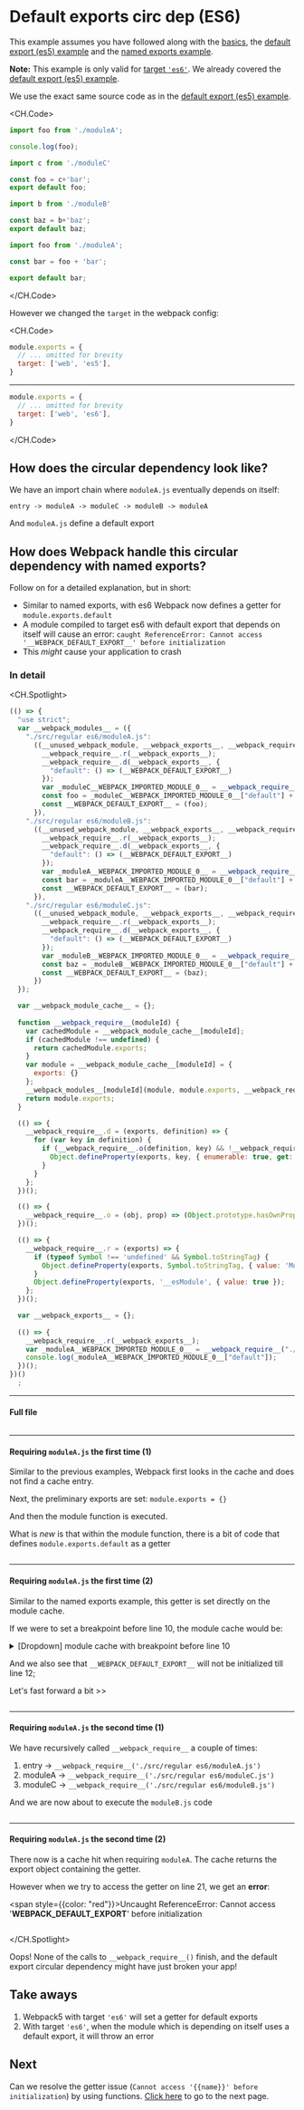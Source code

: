 # Default exports circ dep (ES6)

This example assumes you have followed along with the [basics](/), the [default export (es5) example](/default-export-circ-dep) and the [named exports example](/named-exports-circ-dep).

**Note:** This example is only valid for [target `'es6'`](https://webpack.js.org/configuration/target/). We already covered the [default export (es5) example](/default-export-circ-dep).

We use the exact same source code as in the [default export (es5) example](/default-export-circ-dep).

<CH.Code>
```javascript entry.js
import foo from './moduleA';

console.log(foo);
```

```javascript moduleA.js
import c from './moduleC'

const foo = c+'bar';
export default foo;
```

```javascript moduleC.js
import b from './moduleB'

const baz = b+'baz';
export default baz;
```

```javascript moduleB.js
import foo from './moduleA';

const bar = foo + 'bar';

export default bar;
```
</CH.Code>

However we changed the `target` in the webpack config:

<CH.Code>
```js regular/webpack.config.js
module.exports = {
  // ... omitted for brevity
  target: ['web', 'es5'],
}
```

---

```js regular es6/webpack.config.js
module.exports = {
  // ... omitted for brevity
  target: ['web', 'es6'],
}
```
</CH.Code>

## How does the circular dependency look like?

We have an import chain where `moduleA.js` eventually depends on itself:

```
entry -> moduleA -> moduleC -> moduleB -> moduleA
```

And `moduleA.js` define a default export

## How does Webpack handle this circular dependency with named exports?

Follow on for a detailed explanation, but in short:

* Similar to named exports, with es6 Webpack now defines a getter for `module.exports.default`
* A module compiled to target es6 with default export that depends on itself will cause an error: `caught ReferenceError: Cannot access '__WEBPACK_DEFAULT_EXPORT__' before initialization`
* This *might* cause your application to crash

### In detail

<CH.Spotlight>
```js dist/main.js
(() => {
  "use strict";
  var __webpack_modules__ = ({
    "./src/regular es6/moduleA.js":
      ((__unused_webpack_module, __webpack_exports__, __webpack_require__) => {
        __webpack_require__.r(__webpack_exports__);
        __webpack_require__.d(__webpack_exports__, {
          "default": () => (__WEBPACK_DEFAULT_EXPORT__)
        });
        var _moduleC__WEBPACK_IMPORTED_MODULE_0__ = __webpack_require__("./src/regular es6/moduleC.js");
        const foo = _moduleC__WEBPACK_IMPORTED_MODULE_0__["default"] + 'bar';
        const __WEBPACK_DEFAULT_EXPORT__ = (foo);
      }),
    "./src/regular es6/moduleB.js":
      ((__unused_webpack_module, __webpack_exports__, __webpack_require__) => {
        __webpack_require__.r(__webpack_exports__);
        __webpack_require__.d(__webpack_exports__, {
          "default": () => (__WEBPACK_DEFAULT_EXPORT__)
        });
        var _moduleA__WEBPACK_IMPORTED_MODULE_0__ = __webpack_require__("./src/regular es6/moduleA.js");
        const bar = _moduleA__WEBPACK_IMPORTED_MODULE_0__["default"] + 'bar';
        const __WEBPACK_DEFAULT_EXPORT__ = (bar);
      }),
    "./src/regular es6/moduleC.js":
      ((__unused_webpack_module, __webpack_exports__, __webpack_require__) => {
        __webpack_require__.r(__webpack_exports__);
        __webpack_require__.d(__webpack_exports__, {
          "default": () => (__WEBPACK_DEFAULT_EXPORT__)
        });
        var _moduleB__WEBPACK_IMPORTED_MODULE_0__ = __webpack_require__("./src/regular es6/moduleB.js");
        const baz = _moduleB__WEBPACK_IMPORTED_MODULE_0__["default"] + 'baz';
        const __WEBPACK_DEFAULT_EXPORT__ = (baz);
      })
  });

  var __webpack_module_cache__ = {};
  
  function __webpack_require__(moduleId) {
    var cachedModule = __webpack_module_cache__[moduleId];
    if (cachedModule !== undefined) {
      return cachedModule.exports;
    }
    var module = __webpack_module_cache__[moduleId] = {
      exports: {}
    };
    __webpack_modules__[moduleId](module, module.exports, __webpack_require__);
    return module.exports;
  }

  (() => {
    __webpack_require__.d = (exports, definition) => {
      for (var key in definition) {
        if (__webpack_require__.o(definition, key) && !__webpack_require__.o(exports, key)) {
          Object.defineProperty(exports, key, { enumerable: true, get: definition[key] });
        }
      }
    };
  })();

  (() => {
    __webpack_require__.o = (obj, prop) => (Object.prototype.hasOwnProperty.call(obj, prop))
  })();

  (() => {
    __webpack_require__.r = (exports) => {
      if (typeof Symbol !== 'undefined' && Symbol.toStringTag) {
        Object.defineProperty(exports, Symbol.toStringTag, { value: 'Module' });
      }
      Object.defineProperty(exports, '__esModule', { value: true });
    };
  })();

  var __webpack_exports__ = {};
  
  (() => {
    __webpack_require__.r(__webpack_exports__);
    var _moduleA__WEBPACK_IMPORTED_MODULE_0__ = __webpack_require__("./src/regular es6/moduleA.js");
    console.log(_moduleA__WEBPACK_IMPORTED_MODULE_0__["default"]);
  })();
})()
  ;
```

---

#### Full file

```js dist/main.js
```

---

#### Requiring `moduleA.js` the first time (1)

Similar to the previous examples, Webpack first looks in the cache and does not find a cache entry.

Next, the preliminary exports are set: `module.exports = {}`

And then the module function is executed.

What is *new* is that within the module function, there is a bit of code that defines `module.exports.default` as a getter

```js dist/main.js focus=7:9
```

---

#### Requiring `moduleA.js` the first time (2)

Similar to the named exports example, this getter is set directly on the module cache.

If we were to set a breakpoint before line 10, the module cache would be:

<details>
  <summary>[Dropdown] module cache with breakpoint before line 10</summary>
  
  ```js
  var __webpack_module_cache__ = {
    "./src/regular named export/moduleA.js": {
      exports: {
        default: function () { return __WEBPACK_DEFAULT_EXPORT__; },
      }
    }
  }
  ```
</details>

And we also see that `__WEBPACK_DEFAULT_EXPORT__` will not be initialized till line 12;

Let's fast forward a bit >>

```js dist/main.js focus=5,7:9,12 mark=5[34:52]
```

---

#### Requiring `moduleA.js` the second time (1)

We have recursively called `__webpack_require__` a couple of times:

1. entry -> `__webpack_require__('./src/regular es6/moduleA.js')`
2. moduleA -> `__webpack_require__('./src/regular es6/moduleC.js')`
3. moduleC -> `__webpack_require__('./src/regular es6/moduleB.js')`

And we are now about to execute the `moduleB.js` code

```js dist/main.js focus=15:23
```

---

#### Requiring `moduleA.js` the second time (2)

There now is a cache hit when requiring `moduleA`. The cache returns the export object containing the getter.

However when we try to access the getter on line 21, we get an **error**:

<span style={{color: "red"}}>Uncaught ReferenceError: Cannot access '__WEBPACK_DEFAULT_EXPORT__' before initialization</span>

```js dist/main.js focus=21
```

</CH.Spotlight>

Oops! None of the calls to `__webpack_require__()` finish, and the default export circular dependency might have just broken your app!

## Take aways

1. Webpack5 with target `'es6'` will set a getter for default exports
2. With target `'es6'`, when the module which is depending on itself uses a default export, it will throw an error

## Next

Can we resolve the getter issue (`Cannot access '{{name}}' before initialization`) by using functions. 
[Click here](/wrapping-in-function) to go to the next page.